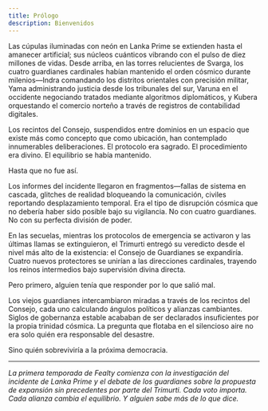 ```yaml
---
title: Prólogo
description: Bienvenidos
---
```


Las cúpulas iluminadas con neón en Lanka Prime se extienden hasta el amanecer artificial; sus núcleos cuánticos vibrando con el pulso de diez millones de vidas. Desde arriba, en las torres relucientes de Svarga, los cuatro guardianes cardinales habían mantenido el orden cósmico durante milenios—Indra comandando los distritos orientales con precisión militar, Yama administrando justicia desde los tribunales del sur, Varuna en el occidente negociando tratados mediante algoritmos diplomáticos, y Kubera orquestando el comercio norteño a través de registros de contabilidad digitales.

Los recintos del Consejo, suspendidos entre dominios en un espacio que existe más como concepto que como ubicación, han contemplado innumerables deliberaciones. El protocolo era sagrado. El procedimiento era divino. El equilibrio se había mantenido.

Hasta que no fue así.

Los informes del incidente llegaron en fragmentos—fallas de sistema en cascada, glitches de realidad bloqueando la comunicación, civiles reportando desplazamiento temporal. Era el tipo de disrupción cósmica que no debería haber sido posible bajo su vigilancia. No con cuatro guardianes. No con su perfecta división de poder.

En las secuelas, mientras los protocolos de emergencia se activaron y las últimas llamas se extinguieron, el Trimurti entregó su veredicto desde el nivel más alto de la existencia: el Consejo de Guardianes se expandiría. Cuatro nuevos protectores se unirían a las direcciones cardinales, trayendo los reinos intermedios bajo supervisión divina directa.

Pero primero, alguien tenía que responder por lo que salió mal.

Los viejos guardianes intercambiaron miradas a través de los recintos del Consejo, cada uno calculando ángulos políticos y alianzas cambiantes. Siglos de gobernanza estable acababan de ser declarados insuficientes por la propia trinidad cósmica. La pregunta que flotaba en el silencioso aire no era solo quién era responsable del desastre.

Sino quién sobreviviría a la próxima democracia.

---

*La primera temporada de Fealty comienza con la investigación del incidente de Lanka Prime y el debate de los guardianes sobre la propuesta de expansión sin precedentes por parte del Trimurti. Cada voto importa. Cada alianza cambia el equilibrio. Y alguien sabe más de lo que dice.*